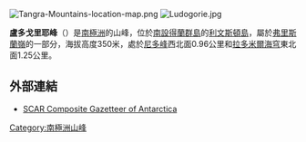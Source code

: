 [[Image:Tangra-Mountains-location-map.png|thumb]]
[[Image:Ludogorie.jpg|thumb]]

'''盧多戈里耶峰'''（{{lang-en|Ludogorie Peak}}）是[[南極洲|南極洲]]的山峰，位於[[南設得蘭群島|南設得蘭群島]]的[[利文斯頓島|利文斯頓島]]，屬於[[弗里斯蘭嶺|弗里斯蘭嶺]]的一部分，海拔高度350米，處於[[尼多峰|尼多峰]]西北面0.96公里和[[拉多米爾海穹|拉多米爾海穹]]東北面1.25公里。

{{coord|62|43|10.5|S|60|10|30|W|display=title}}

==外部連結==
* [http://data.aad.gov.au/aadc/gaz/scar/ SCAR Composite Gazetteer of Antarctica] {{WebCite|url=https://www.webcitation.org/5ug2CfC7m?url=http://data.aad.gov.au/aadc/gaz/scar/ |date=20101202140255 |dateformat=iso }}

{{Antarctica-geo-stub}}
[[Category:南極洲山峰|Category:南極洲山峰]]